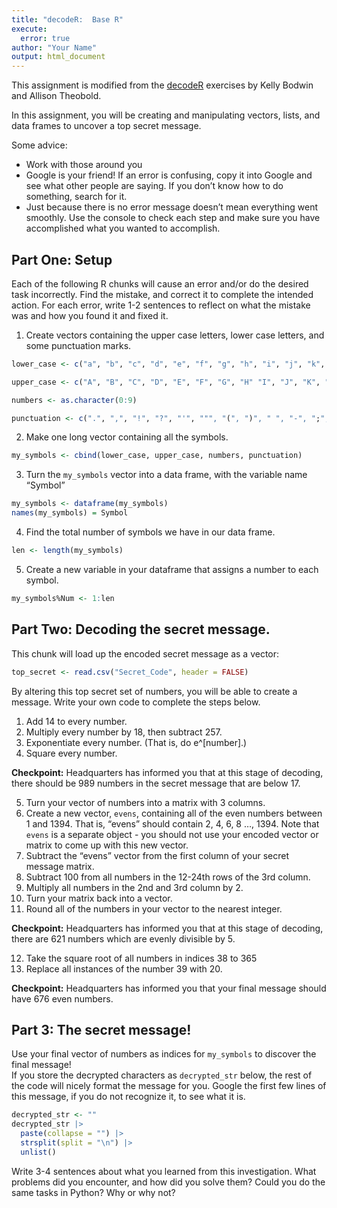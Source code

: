 ```yaml
---
title: "decodeR:  Base R"
execute:
  error: true
author: "Your Name"
output: html_document
---
```


This assignment is modified from the [decodeR](https://github.com/kbodwin/decodeR) exercises by Kelly Bodwin and Allison Theobold.


In this assignment, you will be creating and manipulating vectors, lists, and data frames to uncover a top secret message.

Some advice:

* Work with those around you
* Google is your friend!  If an error is confusing, copy it into Google and see what other people are saying.  If you don't know how to do something, search for it.
* Just because there is no error message doesn't mean everything went smoothly.  Use the console to check each step and make sure you have accomplished what you wanted to accomplish.


## Part One: Setup

Each of the following R chunks will cause an error and/or do the desired task incorrectly.  Find the mistake, and correct it to complete the intended action. For each error, write 1-2 sentences to reflect on what the mistake was and how you found it and fixed it.

1. Create vectors containing the upper case letters, lower case letters, and some punctuation marks.

```r
lower_case <- c("a", "b", "c", "d", "e", "f", "g", "h", "i", "j", "k", "l", "m", "n", "o", "p", "q", "r", "s", "t", "u", "v", "w", "x", "y", "z")

upper_case <- c("A", "B", "C", "D", "E", "F", "G", "H" "I", "J", "K", "L", "M", "N", "O", "P", "Q", "R", "S", "T", "U", "V", "W", "X", "Y", "Z")

numbers <- as.character(0:9)

punctuation <- c(".", ",", "!", "?", "'", """, "(", ")", " ", "-", ";", ":", "\n", "[", "]")

```

2. Make one long vector containing all the symbols.

```r

my_symbols <- cbind(lower_case, upper_case, numbers, punctuation)

```

3. Turn the `my_symbols` vector into a data frame, with the variable name "Symbol"

```r
my_symbols <- dataframe(my_symbols)
names(my_symbols) = Symbol
```


4. Find the total number of symbols we have in our data frame.  

```r
len <- length(my_symbols)
```


5. Create a new variable in your dataframe that assigns a number to each symbol.

```r
my_symbols%Num <- 1:len
```



## Part Two: Decoding the secret message.

This chunk will load up the encoded secret message as a vector:

```r

top_secret <- read.csv("Secret_Code", header = FALSE)

```

By altering this top secret set of numbers, you will be able to create a message.  Write your own code to complete the steps below.

1. Add 14 to every number.
2. Multiply every number by 18, then subtract 257.
3. Exponentiate every number.  (That is, do e\^[number].)
4. Square every number.


**Checkpoint:** Headquarters has informed you that at this stage of decoding, there should be 989 numbers in the secret message that are below 17.


5. Turn your vector of numbers into a matrix with 3 columns.
6. Create a new vector, `evens`, containing all of the even numbers between 1 and 1394. That is, "evens" should contain 2, 4, 6, 8 ..., 1394. Note that `evens` is a separate object - you should not use your encoded vector or matrix to come up with this new vector. 
7. Subtract the "evens" vector from the first column of your secret message matrix.
8. Subtract 100 from all numbers in the 12-24th rows of the 3rd column.
9. Multiply all numbers in the 2nd and 3rd column by 2.
10. Turn your matrix back into a vector.
11. Round all of the numbers in your vector to the nearest integer.

**Checkpoint:** Headquarters has informed you that at this stage of decoding, there are 621 numbers which are evenly divisible by 5.


12. Take the square root of all numbers in indices 38 to 365
13. Replace all instances of the number 39 with 20.

**Checkpoint:** Headquarters has informed you that your final message should have 676 even numbers.


## Part 3: The secret message!

Use your final vector of numbers as indices for `my_symbols` to discover the final message!  
If you store the decrypted characters as `decrypted_str` below, the rest of the code will nicely format the message for you.
Google the first few lines of this message, if you do not recognize it, to see what it is.

```r
decrypted_str <- ""
decrypted_str |> 
  paste(collapse = "") |> 
  strsplit(split = "\n") |> 
  unlist()
```




Write 3-4 sentences about what you learned from this investigation. What problems did you encounter, and how did you solve them? Could you do the same tasks in Python? Why or why not?

